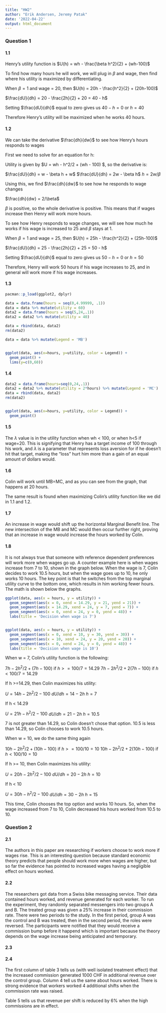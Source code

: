 ```yaml
---
title: "HW2"
author: "Erik Andersen, Jeremy Patak"
date: '2022-04-22'
output: html_document
---
```


### Question 1

#### 1.1
Henry's utility function is $U(h) = wh - \frac{\beta h^2}{2} + (wh-100)$

To find how many hours he will work, we will plug in $\beta$ and wage, then find where his utility is maximized by differentiating.

When $\beta=1$ and wage = 20, then $U(h) = 20h - \frac{h^2}{2} + (20h-100)$

$\frac{dU}{dh} = 20 - \frac{2h}{2} + 20 = 40 - h$

Setting $\frac{dU}{dh}$ equal to zero gives us $40-h = 0$ or $h=40$

Therefore Henry's utility will be maximized when he works 40 hours.

#### 1.2
We can take the derivative $\frac{dh}{dw}$ to see how Henry's hours responds to wages

First we need to solve for an equation for h:

Utility is given by $U = wh - \beta h^2/2 + (wh - 100) $, so the derivative is:

$\frac{dU}{dh} =  w - \beta h + w$
$\frac{dU}{dh} = 2w - \beta h$
$h = 2w/\beta$

Using this, we find $\frac{dh}{dw}$ to see how he responds to wage changes

$\frac{dh}{dw} = 2/\beta$

$\beta$ is positive, so the whole derivative is positive. This means that if wages increase then Henry will work more hours.

To see how Henry responds to wage changes, we will see how much he works if his wage is increased to 25 and $\beta$ stays at 1.

When $\beta=1$ and wage = 25, then $U(h) = 25h - \frac{h^2}{2} + (25h-100)$

$\frac{dU}{dh} = 25 - \frac{2h}{2} + 25 = 50 - h$

Setting $\frac{dU}{dh}$ equal to zero gives us $50-h = 0$ or $h=50$

Therefore, Henry will work 50 hours if his wage increases to 25, and in general will work more if his wage increases. 

#### 1.3
```r
pacman::p_load(ggplot2, dplyr)

data = data.frame(hours = seq(0,4.99999, .1))
data = data %>% mutate(utility = 60)
data2 = data.frame(hours = seq(5,24,.1))
data2 = data2 %>% mutate(utility = 40)

data = rbind(data, data2)
rm(data2)

data = data %>% mutate(Legend = 'MB')


ggplot(data, aes(x=hours, y=utility, color = Legend)) +
  geom_point() +
  lims(y=c(0,60))
```

#### 1.4
```r
data2 = data.frame(hours=seq(0,24,.1))
data2 = data2 %>% mutate(utility = 2*hours) %>% mutate(Legend = 'MC')
data = rbind(data, data2)
rm(data2)


ggplot(data, aes(x=hours, y=utility, color = Legend)) +
  geom_point()
```

#### 1.5 
The $\lambda$ value is in the utility function when wh < 100, or when h<5 if wage=20. This is signifying that Henry has a target income of 100 through his work, and $\lambda$ is a parameter that represents loss aversion for if he doesn't hit that target, making the "loss" hurt him more than a gain of an equal amount of dollars would.

#### 1.6 
Colin will work until MB=MC, and as you can see from the graph, that happens at 20 hours.

The same result is found when maximizing Colin's utility function like we did in 1.1 and 1.2.

#### 1.7
An increase in wage would shift up the horizontal Marginal Benefit line. The new intersection of the MB and MC would then occur further right, proving that an increase in wage would increase the hours worked by Colin.

#### 1.8

It is not always true that someone with reference dependent preferences will work more when wages go up. A counter example here is when wages increase from 7 to 10, shown in the graph below. When the wage is 7, Colin decides to work 10.5 hours, but when the wage goes up to 10, he only works 10 hours. The key point is that he switches from the top marginal utility curve to the bottom one, which results in him working fewer hours. The math is shown below the graphs.

```r
ggplot(data, aes(x = hours, y = utility)) + 
  geom_segment(aes(x = 0, xend = 14.29, y = 21, yend = 21)) +
  geom_segment(aes(x = 14.29, xend = 24, y = 7, yend = 7)) +
  geom_segment(aes(x = 0, xend = 24, y = 0, yend = 48)) +
  labs(title = 'Decision when wage is 7')


ggplot(data, aes(x = hours, y = utility)) + 
  geom_segment(aes(x = 0, xend = 10, y = 30, yend = 30)) + 
  geom_segment(aes(x = 10, xend = 24, y = 20, yend = 20)) + 
  geom_segment(aes(x = 0, xend = 24, y = 0, yend = 48)) +
  labs(title = 'Decision when wage is 10')


```

When w = 7, Colin's utility function is the following:

$7h - 2h^2/2 + (7h -100)$ if $h >= 100/7 = 14.29$
$7h - 2h^2/2 + 2(7h -100)$ if $h < 100/7 = 14.29$

If h >=14.29, then Colin maximizes his utility:

$U = 14h - 2h^2/2 - 100$
$dU/dh = 14 - 2h$
$h = 7$

If h < 14.29

$U = 21h - h^2/2 - 100$
$dU/dh = 21 - 2h$
$h = 10.5$

7 is not greater than 14.29, so Colin doesn't chose that option. 10.5 is less than 14.29, so Colin chooses to work 10.5 hours. 

When w = 10, we do the same thing again

$10h - 2h^2/2 + (10h -100)$ if $h >= 100/10 = 10$
$10h - 2h^2/2 + 2(10h -100)$ if $h < 100/10 = 10$

If h >= 10, then Colin maximizes his utility:

$U = 20h - 2h^2/2 - 100$
$dU/dh = 20 - 2h$
$h = 10$

If h < 10

$U = 30h - h^2/2 - 100$
$dU/dh = 30 - 2h$
$h = 15$

This time, Colin chooses the top option and works 10 hours. So, when the wage increased from 7 to 10, Colin decreased his hours worked from 10.5 to 10.

### Question 2

#### 2.1

The authors in this paper are researching if workers choose to work more if wages rise. This is an interesting question because standard economic theory predicts that people should work more when wages are higher, but so far the evidence has pointed to increased wages having a negligible effect on hours worked. 

#### 2.2

The researchers got data from a Swiss bike messaging service. Their data contained hours worked, and revenue generated for each worker. To run the experiment, they randomly separated messengers into two groups A and B. The treated group was given a 25% increase in their commission rate. There were two periods to the study. In the first period, group A was the control and B was treated, then in the second period, the roles were reversed. The participants were notified that they would receive a commission bump before it happend which is important because the theory depends on the wage increase being anticipated and temporary. 

#### 2.3

#### 2.4

The first column of table 3 tells us (with well isolated treatment effect) that the increased commission generated 1000 CHF in additional revenue over the control group. Column 4 tell us the same about hours worked. There is strong evidence that workers worked 4 additional shifts when the commission rate was raised. 

Table 5 tells us that revenue per shift is reduced by 6% when the high commissions are in effect. 